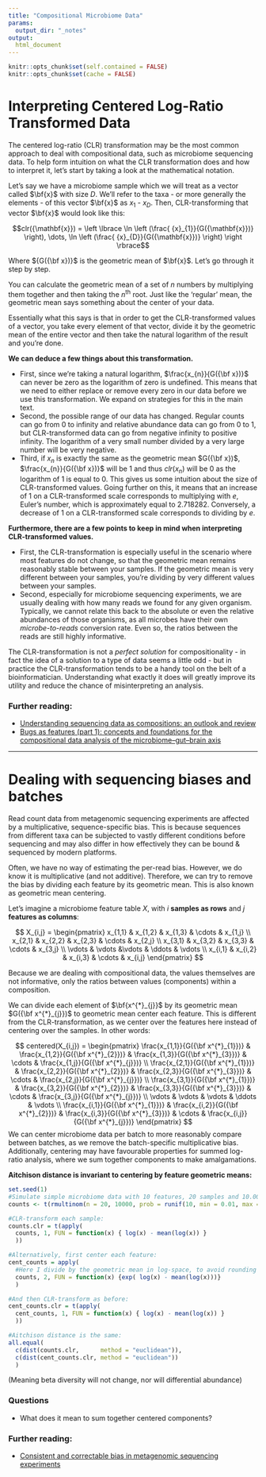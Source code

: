 ```yaml
---
title: "Compositional Microbiome Data"
params:
  output_dir: "_notes"
output: 
  html_document
---
```


```r
knitr::opts_chunk$set(self.contained = FALSE)
knitr::opts_chunk$set(cache = FALSE)
```

# Interpreting Centered Log-Ratio Transformed Data

The centered log-ratio (CLR) transformation may be the most common approach to deal with compositional data, such as microbiome sequencing data.
To help form intuition on what the CLR transformation does and how to interpret it, let's start by taking a look at the mathematical notation.

Let's say we have a microbiome sample which we will treat as a vector called $\bf{x}$ with size $D$.
We'll refer to the taxa - or more generally the elements - of this vector $\bf{x}$ as ${x}_1$ - ${x}_D$.
Then, CLR-transforming that vector $\bf{x}$ would look like this:

$$clr({\mathbf{x}}) = \left \lbrace \ln \left (\frac{ {x}_{1}}{G({\mathbf{x}})} \right), \dots, \ln \left (\frac{ {x}_{D}}{G({\mathbf{x}})} \right) \right \rbrace$$

Where ${G({\bf x})}$ is the geometric mean of $\bf{x}$.
Let's go through it step by step.

You can calculate the geometric mean of a set of *n* numbers by multiplying them together and then taking the *n*^th^ root.
Just like the 'regular' mean, the geometric mean says something about the center of your data.

Essentially what this says is that in order to get the CLR-transformed values of a vector, you take every element of that vector, divide it by the geometric mean of the entire vector and then take the natural logarithm of the result and you're done.

**We can deduce a few things about this transformation.**

-   First, since we're taking a natural logarithm, $\frac{x_{n}}{G({\bf x})}$ can never be zero as the logarithm of zero is undefined. This means that we need to either replace or remove every zero in our data before we use this transformation. We expand on strategies for this in the main text.
-   Second, the possible range of our data has changed. Regular counts can go from 0 to infinity and relative abundance data can go from 0 to 1, but CLR-transformed data can go from negative infinity to positive infinity. The logarithm of a very small number divided by a very large number will be very negative.
-   Third, if $x_{n}$ is exactly the same as the geometric mean $G({\bf x})$, $\frac{x_{n}}{G({\bf x})}$ will be 1 and thus $clr(x_{n})$ will be 0 as the logarithm of 1 is equal to 0. This gives us some intuition about the size of CLR-transformed values. Going further on this, it means that an increase of 1 on a CLR-transformed scale corresponds to multiplying with *e*, Euler's number, which is approximately equal to 2.718282. Conversely, a decrease of 1 on a CLR-transformed scale corresponds to dividing by *e*.

**Furthermore, there are a few points to keep in mind when interpreting CLR-transformed values.**

-   First, the CLR-transformation is especially useful in the scenario where most features do not change, so that the geometric mean remains reasonably stable between your samples. If the geometric mean is very different between your samples, you're dividing by very different values between your samples.
-   Second, especially for microbiome sequencing experiments, we are usually dealing with how many reads we found for any given organism. Typically, we cannot relate this back to the absolute or even the relative abundances of those organisms, as all microbes have their own *microbe-to-reads* conversion rate. Even so, the ratios between the reads are still highly informative.

The CLR-transformation is not a *perfect solution* for compositionality - in fact the idea of a solution to a type of data seems a little odd - but in practice the CLR-transformation tends to be a handy tool on the belt of a bioinformatician.
Understanding what exactly it does will greatly improve its utility and reduce the chance of misinterpreting an analysis.

### Further reading:

* [Understanding sequencing data as compositions: an outlook and review](https://doi.org/10.1093/bioinformatics/bty175)
* [Bugs as features (part 1): concepts and foundations for the compositional data analysis of the microbiome–gut–brain axis](https://doi.org/10.1038/s44220-023-00148-3)

------------------------------------------------------------------------

# Dealing with sequencing biases and batches

Read count data from metagenomic sequencing experiments are affected by a multiplicative, sequence-specific bias. 
This is because sequences from different taxa can be subjected to vastly different conditions before sequencing and may also differ in how effectively they can be bound & sequenced by modern platforms. 

Often, we have no way of estimating the per-read bias. However, we do know it is multiplicative (and not additive). Therefore, we can try to remove the bias by dividing each feature by its geometric mean. This is also known as geometric mean centering. 

Let's imagine a microbiome feature table $X$, with $i$ **samples as rows** and $j$ **features as columns**: 

$$
X_{i,j} = 
\begin{pmatrix}
  x_{1,1} & x_{1,2} & x_{1,3} & \cdots & x_{1,j} \\
  x_{2,1} & x_{2,2} & x_{2,3} & \cdots & x_{2,j} \\
  x_{3,1} & x_{3,2} & x_{3,3} & \cdots & x_{3,j} \\
  \vdots  & \vdots  &\vdots  & \ddots & \vdots  \\
  x_{i,1} & x_{i,2} & x_{i,3} & \cdots & x_{i,j} 
\end{pmatrix}
$$

Because we are dealing with compositional data, the values themselves are not informative, only the ratios between values (components) within a composition. 

We can divide each element of $\bf{x^{*}_{j}}$ by its geometric mean $G({\bf x^{*}_{j}})$ to geometric mean center each feature. This is different from the CLR-transformation, as we center over the features here instead of centering over the samples. 
In other words:


$$
centered(X_{i,j}) = 
\begin{pmatrix}
  \frac{x_{1,1}}{G({\bf x^{*}_{1}})} & \frac{x_{1,2}}{G({\bf x^{*}_{2}})} & \frac{x_{1,3}}{G({\bf x^{*}_{3}})} & \cdots & \frac{x_{1,j}}{G({\bf x^{*}_{j}})} \\
  \frac{x_{2,1}}{G({\bf x^{*}_{1}})} & \frac{x_{2,2}}{G({\bf x^{*}_{2}})} & \frac{x_{2,3}}{G({\bf x^{*}_{3}})} & \cdots & \frac{x_{2,j}}{G({\bf x^{*}_{j}})} \\
  \frac{x_{3,1}}{G({\bf x^{*}_{1}})} & \frac{x_{3,2}}{G({\bf x^{*}_{2}})} & \frac{x_{3,3}}{G({\bf x^{*}_{3}})} & \cdots & \frac{x_{3,j}}{G({\bf x^{*}_{j}})} \\
  \vdots                             & \vdots                             & \vdots                             & \ddots & \vdots  \\
  \frac{x_{i,1}}{G({\bf x^{*}_{1}})} & \frac{x_{i,2}}{G({\bf x^{*}_{2}})} & \frac{x_{i,3}}{G({\bf x^{*}_{3}})} & \cdots & \frac{x_{i,j}}{G({\bf x^{*}_{j}})} 
\end{pmatrix}
$$
We can center microbiome data per batch to more reasonably compare between batches, as we remove the batch-specific multiplicative bias. 
Additionally, centering may have favourable properties for summed log-ratio analysis, where we sum together components to make amalgamations. 

**Aitchison distance is invariant to centering by feature geometric means:**


```r
set.seed(1)
#Simulate simple microbiome data with 10 features, 20 samples and 10.000 reads per sample. 
counts <- t(rmultinom(n = 20, 10000, prob = runif(10, min = 0.01, max = 1)))

#CLR-transform each sample:
counts.clr = t(apply(
  counts, 1, FUN = function(x) { log(x) - mean(log(x)) }
  ))

#Alternatively, first center each feature:
cent_counts = apply(
  #Here I divide by the geometric mean in log-space, to avoid rounding issues with small numbers.
  counts, 2, FUN = function(x) {exp( log(x) - mean(log(x)))} 
  )

#And then CLR-transform as before:
cent_counts.clr = t(apply(
  cent_counts, 1, FUN = function(x) { log(x) - mean(log(x)) }
  ))

#Aitchison distance is the same:
all.equal(
  c(dist(counts.clr,      method = "euclidean")),
  c(dist(cent_counts.clr, method = "euclidean"))
  )


```
(Meaning beta diversity will not change, nor will differential abundance)

### Questions

* What does it mean to sum together centered components?

### Further reading:

* [Consistent and correctable bias in metagenomic sequencing experiments](https://doi.org/10.7554/eLife.46923)

